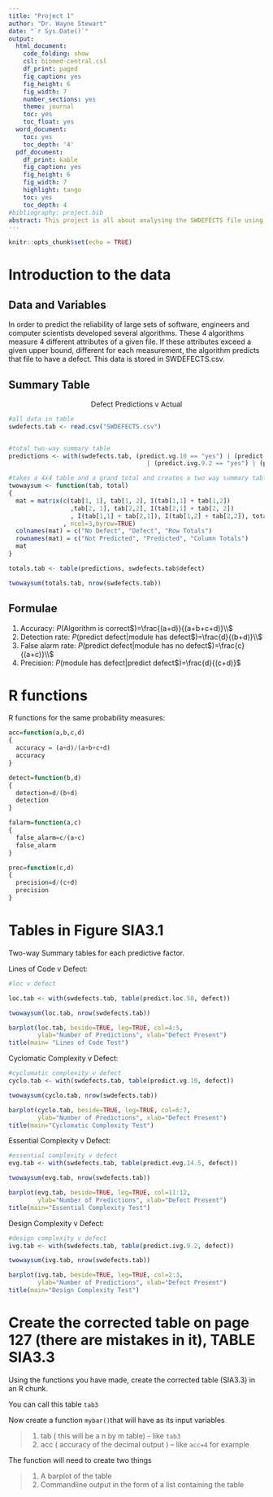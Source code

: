 ---
title: "Project 1"
author: "Dr. Wayne Stewart"
date: "`r Sys.Date()`"
output:
  html_document:
    code_folding: show
    csl: biomed-central.csl
    df_print: paged
    fig_caption: yes
    fig_height: 6
    fig_width: 7
    number_sections: yes
    theme: journal
    toc: yes
    toc_float: yes
  word_document:
    toc: yes
    toc_depth: '4'
  pdf_document:
    df_print: kable
    fig_caption: yes
    fig_height: 6
    fig_width: 7
    highlight: tango
    toc: yes
    toc_depth: 4
#bibliography: project.bib
abstract: This project is all about analysing the SWDEFECTS file using R and probability theory. You will need to change the headings to reflect the nature of the project intentions. Re write this abstract as the last thing you do.
---

```{r setup, include=FALSE}
knitr::opts_chunk$set(echo = TRUE)
```

# Introduction to the data

## Data and Variables
In order to predict the reliability of large sets of software, engineers and computer scientists developed
several algorithms. These 4 algorithms measure 4 different attributes of a given file. If these attributes exceed
a given upper bound, different for each measurement, the algorithm predicts that file to have a defect. This data
is stored in SWDEFECTS.csv.

## Summary Table 

<center>
Defect Predictions v Actual
</center>
```{r}
#all data in table
swdefects.tab <- read.csv("SWDEFECTS.csv")


#total two-way summary table
predictions <- with(swdefects.tab, (predict.vg.10 == "yes") | (predict.evg.14.5 == "yes")
                                      | (predict.ivg.9.2 == "yes") | (predict.loc.50 == "yes"))

#takes a 4x4 table and a grand total and creates a two way summary table
twowaysum <- function(tab, total)
{
  mat = matrix(c(tab[1, 1], tab[1, 2], I(tab[1,1] + tab[1,2])
                 ,tab[2, 1], tab[2,2], I(tab[2,1] + tab[2, 2])
                 , I(tab[1,1] + tab[2,1]), I(tab[1,2] + tab[2,2]), total)
               , ncol=3,byrow=TRUE)
  colnames(mat) = c("No Defect", "Defect", "Row Totals")
  rownames(mat) = c("Not Predicted", "Predicted", "Column Totals")
  mat
}

totals.tab <- table(predictions, swdefects.tab$defect)

twowaysum(totals.tab, nrow(swdefects.tab))
```


## Formulae

1. Accuracy: $P($Algorithm is correct$)=\frac{(a+d)}{(a+b+c+d)}\\$
2. Detection rate: $P($predict defect|module has defect$)=\frac{d}{(b+d)}\\$
3. False alarm rate: $P($predict defect|module has no defect$)=\frac{c}{(a+c)}\\$
4. Precision: $P($module has defect|predict defect$)=\frac{d}{(c+d)}$

# R functions
R functions for the same probability measures:
```{r accuracy}
acc=function(a,b,c,d)
{
  accuracy = (a+d)/(a+b+c+d)
  accuracy
}
```

```{r detecton}
detect=function(b,d)
{
  detection=d/(b+d)
  detection
}
```

```{r alarm}
falarm=function(a,c)
{
  false_alarm=c/(a+c)
  false_alarm
}
```

```{r precision}
prec=function(c,d)
{
  precision=d/(c+d)
  precision
}
```


# Tables in Figure SIA3.1
Two-way Summary tables for each predictive factor.

Lines of Code v Defect:
```{r }
#loc v defect

loc.tab <- with(swdefects.tab, table(predict.loc.50, defect))

twowaysum(loc.tab, nrow(swdefects.tab))

barplot(loc.tab, beside=TRUE, leg=TRUE, col=4:5,
        ylab="Number of Predictions", xlab="Defect Present")
title(main= "Lines of Code Test")
```

Cyclomatic Complexity v Defect:
```{r}
#cyclomatic complexity v defect
cyclo.tab <- with(swdefects.tab, table(predict.vg.10, defect))

twowaysum(cyclo.tab, nrow(swdefects.tab))

barplot(cyclo.tab, beside=TRUE, leg=TRUE, col=6:7,
        ylab="Number of Predictions", xlab="Defect Present")
title(main="Cyclomatic Complexity Test")
```

Essential Complexity v Defect:
```{r}
#essential complexity v defect
evg.tab <- with(swdefects.tab, table(predict.evg.14.5, defect))

twowaysum(evg.tab, nrow(swdefects.tab))

barplot(evg.tab, beside=TRUE, leg=TRUE, col=11:12,
        ylab="Number of Predictions", xlab="Defect Present")
title(main="Essential Complexity Test")
```

Design Complexity v Defect:
```{r}
#design complexity v defect
ivg.tab <- with(swdefects.tab, table(predict.ivg.9.2, defect))

twowaysum(ivg.tab, nrow(swdefects.tab))

barplot(ivg.tab, beside=TRUE, leg=TRUE, col=2:3,
        ylab="Number of Predictions", xlab="Defect Present")
title(main="Design Complexity Test")
```


# Create the corrected table on page 127 (there are mistakes in it), TABLE SIA3.3

Using the functions you have made, create the corrected table (SIA3.3) in an R chunk.
 
You can call this table `tab3`

Now create a function `mybar()`that will have as its input variables

>
    1. tab ( this will be a n by m table) - like `tab3`
    2. acc ( accuracy of the decimal output ) -- like `acc=4` for example
    

    
The function will need to create two things

>
    1. A barplot of the table
    2. Commandline output in the form of a list containing the table
    

